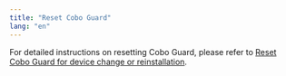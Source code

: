 ```yaml
---
title: "Reset Cobo Guard"
lang: "en"
---
```


For detailed instructions on resetting Cobo Guard, please refer to [Reset Cobo Guard for device change or reinstallation](/en/guard/reset).